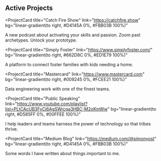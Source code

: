 ## Active Projects

<ProjectCard
  title="Catch Fire Show"
  link="https://catchfire.show"
  bg="linear-gradient(to right, #D4145A 0%, #FBB03B 100%)"
>
  A new podcast about activating your skills and passion. Zoom past archetypes. Unlock your prototype.
</ProjectCard>

<ProjectCard
  title="Simply Foster"
  link="https://www.simplyfoster.com/"
  bg="linear-gradient(to right, #662D8C 0%, #ED1E79 100%)"
>
  A platform to connect foster families with kids needing a home.
</ProjectCard>

<ProjectCard
  title="Mastercard"
  link="https://www.mastercard.com"
  bg="linear-gradient(to right, #009245 0%, #FCEE21 100%)"
>
  Data engineering work with one of the finest teams.
</ProjectCard>

<ProjectCard
  title="Public Speaking"
  link="https://www.youtube.com/playlist?list=PLtCAcUB3FyCj6AgSWrcqa3HBC-M2oKmWw"
  bg="linear-gradient(to right, #D585FF 0%, #00FFEE 100%)"
>
  I help leaders and teams harness the power of technology so that tribes thrive.
</ProjectCard>

<ProjectCard
  title="Medium Blog"
  link="https://medium.com/@simonyost"
  bg="linear-gradient(to right, #D4145A 0%, #FBB03B 100%)"
>
  Some words I have written about things important to me.
</ProjectCard>
